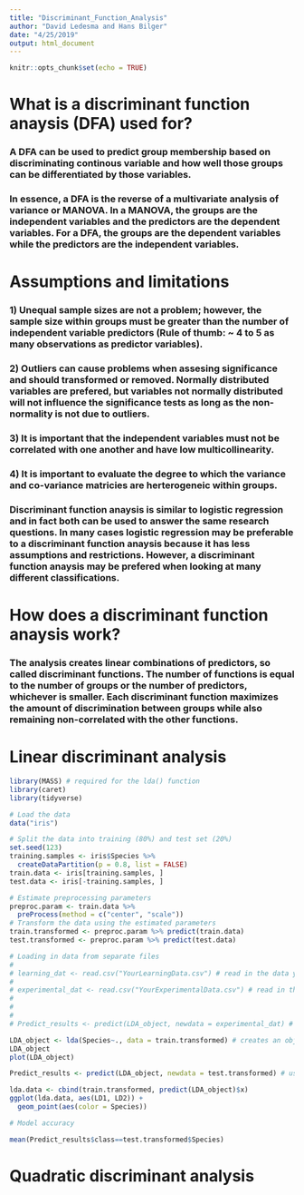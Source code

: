 ```yaml
---
title: "Discriminant_Function_Analysis"
author: "David Ledesma and Hans Bilger"
date: "4/25/2019"
output: html_document
---
```


```r
knitr::opts_chunk$set(echo = TRUE)
```

# What is a discriminant function anaysis (DFA) used for?

### A DFA can be used to predict group membership based on discriminating continous variable and how well those groups can be differentiated by those variables.

### In essence, a DFA is the reverse of a multivariate analysis of variance or MANOVA. In a MANOVA, the groups are the independent variables and the predictors are the dependent variables. For a DFA, the groups are the dependent variables while the predictors are the independent variables. 

# Assumptions and limitations

### 1) Unequal sample sizes are not a problem; however, the sample size within groups must be greater than the number of independent variable predictors (Rule of thumb: ~ 4 to 5 as many observations as predictor variables).

### 2) Outliers can cause problems when assesing significance and should transformed or removed. Normally distributed variables are prefered, but variables not normally distributed will not influence the significance tests as long as the non-normality is not due to outliers.

### 3) It is important that the independent variables must not be correlated with one another and have low multicollinearity. 

### 4) It is important to evaluate the degree to which the variance and co-variance matricies are herterogeneic within groups. 

### Discriminant function anaysis is similar to logistic regression and in fact both can be used to answer the same research questions. In many cases logistic regression may be preferable to a discriminant function anaysis because it has less assumptions and restrictions. However, a discriminant function anaysis may be prefered when looking at many different classifications. 

# How does a discriminant function anaysis work?

### The analysis creates linear combinations of predictors, so called discriminant functions. The number of functions is equal to the number of groups or the number of predictors, whichever is smaller. Each discriminant function maximizes the amount of discrimination between groups while also remaining non-correlated with the other functions.

# Linear discriminant analysis

```r
library(MASS) # required for the lda() function
library(caret) 
library(tidyverse)

# Load the data
data("iris")

# Split the data into training (80%) and test set (20%)
set.seed(123)
training.samples <- iris$Species %>%
  createDataPartition(p = 0.8, list = FALSE)
train.data <- iris[training.samples, ]
test.data <- iris[-training.samples, ]

```

```r
# Estimate preprocessing parameters
preproc.param <- train.data %>% 
  preProcess(method = c("center", "scale"))
# Transform the data using the estimated parameters
train.transformed <- preproc.param %>% predict(train.data)
test.transformed <- preproc.param %>% predict(test.data)
```


```r
# Loading in data from separate files
# 
# learning_dat <- read.csv("YourLearningData.csv") # read in the data you will use to teach the analysis what each category looks like - minimally, you need a column for category (in your case, individual) plus one column for each of your variables
# 
# experimental_dat <- read.csv("YourExperimentalData.csv") # read in the data for which you will be predicting categories - this should be formatted exactly like your learing data
# 
# 
# 
# Predict_results <- predict(LDA_object, newdata = experimental_dat) # use the LDA results object to predict the category for your experimental data - NOTE: if you have multiple rows in your experimental data, you'll need to use a for loop to compare each row to your LDA object - try this on your own first and if you can't make it work, I'll show you what I did
```


```r
LDA_object <- lda(Species~., data = train.transformed) # creates an object that is the results of the learning phase of the LDA - this is what you will use to predict what category each subsequent set of variables you feed it most likely belong to
LDA_object
plot(LDA_object)
```

```r
Predict_results <- predict(LDA_object, newdata = test.transformed) # use the LDA results object to predict the category for your experimental data - NOTE: if you have multiple rows in your experimental data, you'll need to use a for loop to compare each row to your LDA object - try this on your own first and if you can't make it work, I'll show you what I did
```

```r
lda.data <- cbind(train.transformed, predict(LDA_object)$x)
ggplot(lda.data, aes(LD1, LD2)) +
  geom_point(aes(color = Species))
```


```r
# Model accuracy

mean(Predict_results$class==test.transformed$Species)
```

# Quadratic discriminant analysis








